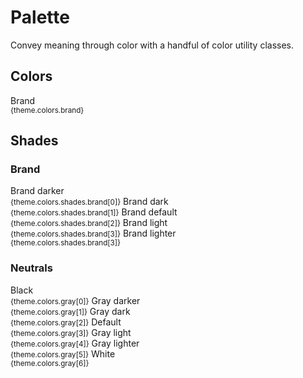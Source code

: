 


<Meta title="Themes|RealEstate/System/Palette" />

# Palette

Convey meaning through color with a handful of color utility classes.

## Colors

<Preview>
  <Theme>
    <Grid gridTemplateColumns="repeat(4, 1fr)" gridGap={16}>
      <Box bg="brand" height={150} />
      <Box>
        Brand
        <br />
        <small>{theme.colors.brand}</small>
      </Box>
    </Grid>
  </Theme>
</Preview>

## Shades

### Brand

<Preview>
  <Theme>
    <Grid gridTemplateColumns="repeat(5, 1fr)" gridGap={16}>
      <Box bg="shades.brand.0" height={150} />
      <Box bg="shades.brand.1" height={150} />
      <Box bg="shades.brand.2" height={150} />
      <Box bg="shades.brand.3" height={150} />
      <Box bg="shades.brand.4" height={150} />
      <Box>
        Brand darker
        <br />
        <small>{theme.colors.shades.brand[0]}</small>
      </Box>
      <Box>
        Brand dark
        <br />
        <small>{theme.colors.shades.brand[1]}</small>
      </Box>
      <Box>
        Brand default
        <br />
        <small>{theme.colors.shades.brand[2]}</small>
      </Box>
      <Box>
        Brand light
        <br />
        <small>{theme.colors.shades.brand[3]}</small>
      </Box>
      <Box>
        Brand lighter
        <br />
        <small>{theme.colors.shades.brand[3]}</small>
      </Box>
    </Grid>
  </Theme>
</Preview>

### Neutrals

<Preview>
  <Theme>
    <Grid gridTemplateColumns="repeat(7, 1fr)" gridGap={16}>
      <Box>
        <Box bg="gray.0" height={150} mb={3} />
        Black
        <br />
        <small>{theme.colors.gray[0]}</small>
      </Box>
      <Box>
        <Box bg="gray.1" height={150} mb={3} />
        Gray darker
        <br />
        <small>{theme.colors.gray[1]}</small>
      </Box>
      <Box>
        <Box bg="gray.2" height={150} mb={3} />
        Gray dark
        <br />
        <small>{theme.colors.gray[2]}</small>
      </Box>
      <Box>
        <Box bg="gray.3" height={150} mb={3} />
        Default
        <br />
        <small>{theme.colors.gray[3]}</small>
      </Box>
      <Box>
        <Box bg="gray.4" height={150} mb={3} />
        Gray light
        <br />
        <small>{theme.colors.gray[4]}</small>
      </Box>
      <Box>
        <Box bg="gray.5" height={150} mb={3} />
        Gray lighter
        <br />
        <small>{theme.colors.gray[5]}</small>
      </Box>
      <Box>
        <Box bg="gray.6" height={150} mb={3} border="1px solid #EAE8E9" />
        White
        <br />
        <small>{theme.colors.gray[6]}</small>
      </Box>
    </Grid>
  </Theme>
</Preview>
